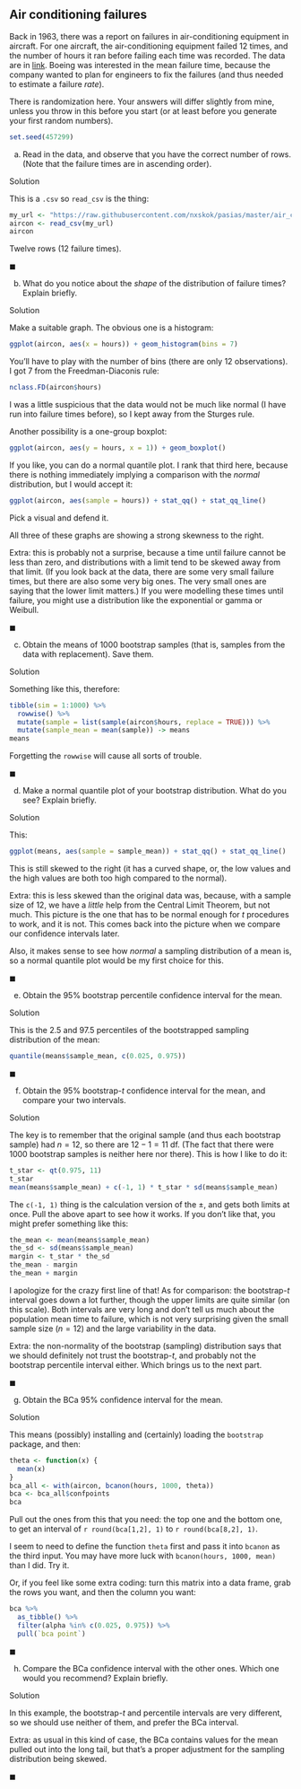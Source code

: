 ##  Air conditioning failures


 Back in 1963, there was a report on failures in
air-conditioning equipment in
\href{https://en.wikipedia.org/wiki/Boeing_720}{Boeing 720}
aircraft. For one aircraft, the air-conditioning equipment failed 12
times, and the number of hours it ran before failing each time was
recorded. The data are in
[link](https://raw.githubusercontent.com/nxskok/pasias/master/air_conditioning.csv). Boeing
was interested in the mean failure time, because the company wanted to
plan for engineers to fix the failures (and thus needed to estimate a
failure *rate*).

There is randomization here. Your answers will differ slightly from
mine, unless you throw in this before you start (or at least before
you generate your first random numbers).

```r
set.seed(457299)
```

 



(a) Read in the data, and observe that you have the correct number
of rows. (Note that the failure times are in ascending order).

Solution


This is a `.csv` so `read_csv` is the thing:
```r
my_url <- "https://raw.githubusercontent.com/nxskok/pasias/master/air_conditioning.csv"
aircon <- read_csv(my_url)
aircon
```

     

Twelve rows (12 failure times).

$\blacksquare$

(b) What do you notice about the *shape* of the distribution of failure times? Explain briefly.

Solution


Make a suitable graph. The obvious one is a histogram:

```r
ggplot(aircon, aes(x = hours)) + geom_histogram(bins = 7)
```

 

You'll have to play with the number of bins (there are only 12 observations). I got 7 from the Freedman-Diaconis rule:

```r
nclass.FD(aircon$hours)
```

 

I was a little suspicious that the data would not be much like normal (I have run into failure times before), so I kept away from the Sturges rule.

Another possibility is a one-group boxplot:

```r
ggplot(aircon, aes(y = hours, x = 1)) + geom_boxplot()
```

 

If you like, you can do a normal quantile plot. I rank that third here, because there is nothing immediately implying a comparison with the *normal* distribution, but I would accept it:

```r
ggplot(aircon, aes(sample = hours)) + stat_qq() + stat_qq_line()
```

 
Pick a visual and defend it.

All three of these graphs are showing a strong skewness to the right. 

Extra: this is probably not a surprise, because a time until failure
cannot be less than zero, and distributions with a limit tend to be
skewed away from that limit. (If you look back at the data, there are
some very small failure times, but there are also some very big
ones. The very small ones are saying that the lower limit matters.) If
you were modelling these times until failure, you might use a
distribution like the exponential or gamma or Weibull.

$\blacksquare$

(c) Obtain the means of 1000 bootstrap samples (that is, samples from the data with replacement). Save them.

Solution


Something like this, therefore:

```r
tibble(sim = 1:1000) %>% 
  rowwise() %>% 
  mutate(sample = list(sample(aircon$hours, replace = TRUE))) %>% 
  mutate(sample_mean = mean(sample)) -> means
means
```

Forgetting the `rowwise` will cause all sorts of trouble.


$\blacksquare$

(d) Make a normal quantile plot of your bootstrap distribution. What do you see? Explain briefly.

Solution


This:

```r
ggplot(means, aes(sample = sample_mean)) + stat_qq() + stat_qq_line()
```

 

This is still skewed to the right (it has a curved shape, or, the low values and the high values are both too high compared to the normal). 

Extra: this is less skewed than the original data was, because, with a
sample size of 12, we have a *little* help from the Central Limit
Theorem, but not much. This picture is the one that has to be normal
enough for $t$ procedures to work, and it is not. This comes back into
the picture when we compare our confidence intervals later.

Also, it makes sense to see how *normal* a sampling distribution of a
mean is, so a normal quantile plot would be my first choice for this.

$\blacksquare$

(e) Obtain the 95\% bootstrap percentile confidence interval for the mean.

Solution


This is the 2.5 and 97.5 percentiles of the bootstrapped sampling distribution of the mean:

```r
quantile(means$sample_mean, c(0.025, 0.975))
```

 
$\blacksquare$

(f) Obtain the 95\% bootstrap-$t$ confidence interval for
the mean, and compare your two intervals.

Solution


The key is to remember that the original sample (and thus each bootstrap sample) had $n=12$, so there are $12-1=11$ df. (The fact that there were 1000 bootstrap samples is neither here nor there). This is how I like to do it:

```r
t_star <- qt(0.975, 11)
t_star
mean(means$sample_mean) + c(-1, 1) * t_star * sd(means$sample_mean)
```

 

The `c(-1, 1)` thing is the calculation version of the $\pm$,
and gets both limits at once. Pull the above apart to see how it works. If
you don't like that, you might prefer something like this:

```r
the_mean <- mean(means$sample_mean)
the_sd <- sd(means$sample_mean)
margin <- t_star * the_sd
the_mean - margin
the_mean + margin
```

 

I apologize for the crazy first line of that!
As for comparison: the bootstrap-$t$ interval goes down a lot further,
though the upper limits are quite similar (on this scale). Both
intervals are very long and don't tell us much about the population
mean time to failure, which is not very surprising given the small
sample size ($n=12$) and the large variability in the data.

Extra: the non-normality of the bootstrap (sampling) distribution says that we should definitely not trust the bootstrap-$t$, and probably not the bootstrap percentile interval either. Which brings us to the next part.

$\blacksquare$

(g) Obtain the BCa 95\% confidence interval for the mean.

Solution


This means (possibly) installing and (certainly) loading the `bootstrap` package, and then:

```r
theta <- function(x) {
  mean(x)
}
bca_all <- with(aircon, bcanon(hours, 1000, theta))
bca <- bca_all$confpoints
bca
```

 

Pull out the ones from this that you need: the top one and the bottom one, to get an interval of `r round(bca[1,2], 1)` 
to `r round(bca[8,2], 1)`. 

I seem to need to define the function `theta` first and pass it into `bcanon` as the third input. You may have more luck with `bcanon(hours, 1000, mean)` than I did. Try it.

Or, if you feel like some extra coding: turn this matrix into a data frame, grab the rows you want, and then the column you want:

```r
bca %>%
  as_tibble() %>%
  filter(alpha %in% c(0.025, 0.975)) %>%
  pull(`bca point`)
```

 
$\blacksquare$

(h) Compare the BCa confidence interval with the other ones. Which one would you recommend? Explain briefly.

Solution


In this example, the bootstrap-$t$ and percentile intervals are very different, so we should use neither of them, and prefer the BCa interval. 

Extra: as usual in this kind of case, the BCa contains values for the mean pulled out into the long tail, but that's a proper adjustment for the sampling distribution being skewed.

$\blacksquare$



